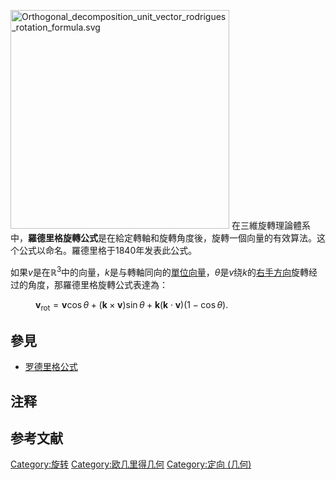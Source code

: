 {{copyedit|time=2013-06-18T12:21:46+00:00}}
{{expert|time=2013-06-18T12:21:46+00:00}}
[[File:Orthogonal_decomposition_unit_vector_rodrigues_rotation_formula.svg|350px]]
在三維旋轉理論體系中，'''羅德里格旋轉公式'''是在給定轉軸和旋轉角度後，旋轉一個向量的有效算法。这个公式以{{link-en|歐林·羅德里格|Olinde Rodrigues}}命名。羅德里格于1840年发表此公式。

如果<math>v</math>是在<math>\mathbb{R}^3</math>中的向量，<math>k</math>是与轉軸同向的[[單位向量|單位向量]]，<math>\theta</math>是<math>v</math>绕<math>k</math>的[[右手定则|右手方向]]旋轉经过的角度{{efn|使右手大拇指指向<math>k</math>的正向，其余四指环绕的方向就是角度<math>\theta</math>的正方向。}}，那羅德里格旋轉公式表達為：

: <math>
\mathbf{v}_\mathrm{rot} = \mathbf{v} \cos\theta + (\mathbf{k} \times \mathbf{v})\sin\theta
  + \mathbf{k} (\mathbf{k} \cdot \mathbf{v}) (1 - \cos\theta).
</math>

== 參見 ==
* [[罗德里格公式|罗德里格公式]]

== 注释 ==
{{notelist}}

==参考文献==
{{reflist|list=
*{{link-en|歐林·羅德里格|Olinde Rodrigues}}, "Des lois géometriques qui regissent les déplacements d' un systéme solide dans l' espace, et de la variation des coordonnées provenant de ces déplacement considérées indépendant des causes qui peuvent les produire", ''J. Math. Pures Appl.'' '''5''' (1840), 380–440.
}}

{{Geometry-stub}}

[[Category:旋转|Category:旋转]]
[[Category:欧几里得几何|Category:欧几里得几何]]
[[Category:定向_(几何)|Category:定向 (几何)]]